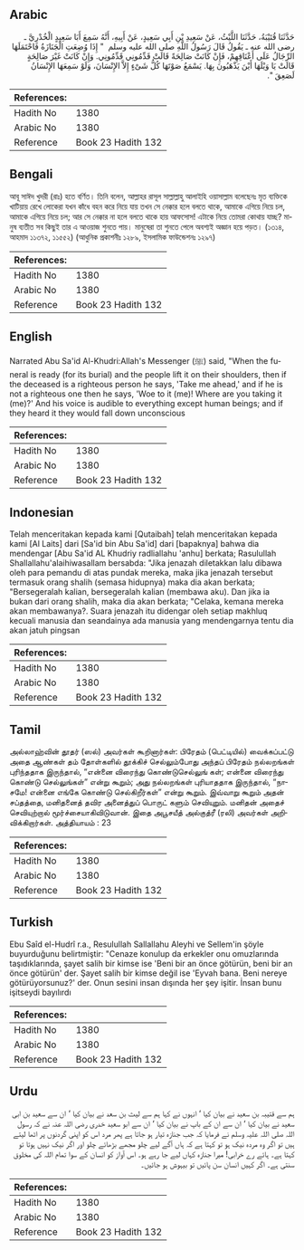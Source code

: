 ## Arabic


<div dir="rtl" lang="ar" style={{fontSize:'larger',backgroundColor:'#f8f9fa',padding:20}}>
حَدَّثَنَا قُتَيْبَةُ، حَدَّثَنَا اللَّيْثُ، عَنْ سَعِيدِ بْنِ أَبِي سَعِيدٍ، عَنْ أَبِيهِ، أَنَّهُ سَمِعَ أَبَا سَعِيدٍ الْخُدْرِيَّ ـ رضى الله عنه ـ يَقُولُ قَالَ رَسُولُ اللَّهِ صلى الله عليه وسلم ‏ "‏ إِذَا وُضِعَتِ الْجَنَازَةُ فَاحْتَمَلَهَا الرِّجَالُ عَلَى أَعْنَاقِهِمْ، فَإِنْ كَانَتْ صَالِحَةً قَالَتْ قَدِّمُونِي قَدِّمُونِي‏.‏ وَإِنْ كَانَتْ غَيْرَ صَالِحَةٍ قَالَتْ يَا وَيْلَهَا أَيْنَ يَذْهَبُونَ بِهَا‏.‏ يَسْمَعُ صَوْتَهَا كُلُّ شَىْءٍ إِلاَّ الإِنْسَانَ، وَلَوْ سَمِعَهَا الإِنْسَانُ لَصَعِقَ ‏"‏‏.‏
</div>
<div style={{backgroundColor:'#f8f9fa',padding:20, marginBottom: 10}}><table> <thead> <tr> <th>References:</th> <th></th> </tr> </thead> <tbody><tr><td>Hadith No</td><td>1380</td></tr><tr><td>Arabic No</td><td>1380</td></tr><tr><td>Reference</td><td>Book 23 Hadith 132</td></tr></tbody></table></div>

## Bengali


<div dir="ltr" lang="bn" style={{fontSize:'larger',backgroundColor:'#f8f9fa',padding:20}}>
আবূ সাঈদ খুদরী (রাঃ) হতে বর্ণিত। তিনি বলেন, আল্লাহর রাসূল সাল্লাল্লাহু আলাইহি ওয়াসাল্লাম বলেছেনঃ মৃত ব্যক্তিকে খাটিয়ায় রেখে লোকেরা যখন কাঁধে বহন করে নিয়ে যায় তখন সে নেক্কার হলে বলতে থাকে, আমাকে এগিয়ে নিয়ে চল, আমাকে এগিয়ে নিয়ে চল; আর সে নেক্কার না হলে বলতে থাকে হায় আফসোস! এটাকে নিয়ে তোমরা কোথায় যাচ্ছ? মানুষ ব্যতীত সব কিছুই তার এ আওয়াজ শুনতে পায়। মানুষেরা তা শুনতে পেলে অবশ্যই অজ্ঞান হয়ে পড়ত। (১৩১৪, আহমাদ ১১৩৭২, ১১৫৫২) (আধুনিক প্রকাশনীঃ ১২৮৯, ইসলামিক ফাউন্ডেশনঃ ১২৯৭)
</div>
<div style={{backgroundColor:'#f8f9fa',padding:20, marginBottom: 10}}><table> <thead> <tr> <th>References:</th> <th></th> </tr> </thead> <tbody><tr><td>Hadith No</td><td>1380</td></tr><tr><td>Arabic No</td><td>1380</td></tr><tr><td>Reference</td><td>Book 23 Hadith 132</td></tr></tbody></table></div>

## English


<div dir="ltr" lang="en" style={{fontSize:'larger',backgroundColor:'#f8f9fa',padding:20}}>
Narrated Abu Sa'id Al-Khudri:Allah's Messenger (ﷺ) said, "When the funeral is ready (for its burial) and the people lift it on their shoulders, then if the deceased is a righteous person he says, 'Take me ahead,' and if he is not a righteous one then he says, 'Woe to it (me)! Where are you taking it (me)?' And his voice is audible to everything except human beings; and if they heard it they would fall down unconscious
</div>
<div style={{backgroundColor:'#f8f9fa',padding:20, marginBottom: 10}}><table> <thead> <tr> <th>References:</th> <th></th> </tr> </thead> <tbody><tr><td>Hadith No</td><td>1380</td></tr><tr><td>Arabic No</td><td>1380</td></tr><tr><td>Reference</td><td>Book 23 Hadith 132</td></tr></tbody></table></div>

## Indonesian


<div dir="ltr" lang="id" style={{fontSize:'larger',backgroundColor:'#f8f9fa',padding:20}}>
Telah menceritakan kepada kami [Qutaibah] telah menceritakan kepada kami [Al Laits] dari [Sa'id bin Abu Sa'id] dari [bapaknya] bahwa dia mendengar [Abu Sa'id AL Khudriy radliallahu 'anhu] berkata; Rasulullah Shallallahu'alaihiwasallam bersabda: "Jika jenazah diletakkan lalu dibawa oleh para pemandu di atas pundak mereka, maka jika jenazah tersebut termasuk orang shalih (semasa hidupnya) maka dia akan berkata; "Bersegeralah kalian, bersegeralah kalian (membawa aku). Dan jika ia bukan dari orang shalih, maka dia akan berkata; "Celaka, kemana mereka akan membawanya?. Suara jenazah itu didengar oleh setiap makhluq kecuali manusia dan seandainya ada manusia yang mendengarnya tentu dia akan jatuh pingsan
</div>
<div style={{backgroundColor:'#f8f9fa',padding:20, marginBottom: 10}}><table> <thead> <tr> <th>References:</th> <th></th> </tr> </thead> <tbody><tr><td>Hadith No</td><td>1380</td></tr><tr><td>Arabic No</td><td>1380</td></tr><tr><td>Reference</td><td>Book 23 Hadith 132</td></tr></tbody></table></div>

## Tamil


<div dir="ltr" lang="ta" style={{fontSize:'larger',backgroundColor:'#f8f9fa',padding:20}}>
அல்லாஹ்வின் தூதர் (ஸல்) அவர்கள் கூறினார்கள்: பிரேதம் (பெட்டியில்) வைக்கப்பட்டு அதை ஆண்கள் தம் தோள்களில் தூக்கிச் செல்லும்போது அந்தப் பிரேதம் நல்லறங்கள் புரிந்ததாக இருந்தால், “என்னை விரைந்து கொண்டுசெல்லுங் கள்; என்னை விரைந்து கொண்டு செல்லுங்கள்” என்று கூறும்; அது நல்லறங்கள் புரியாததாக இருந்தால், “நாசமே! என்னை எங்கே கொண்டு செல்கிறீர்கள்” என்று கூறும். இவ்வாறு கூறும் அதன் சப்தத்தை, மனிதனைத் தவிர அனைத்துப் பொருட் களும் செவியுறும். மனிதன் அதைச் செவியுற்றால் மூர்ச்சையாகிவிடுவான். இதை அபூசயீத் அல்குத்ரீ (ரலி) அவர்கள் அறிவிக்கிறார்கள். அத்தியாயம் : 23
</div>
<div style={{backgroundColor:'#f8f9fa',padding:20, marginBottom: 10}}><table> <thead> <tr> <th>References:</th> <th></th> </tr> </thead> <tbody><tr><td>Hadith No</td><td>1380</td></tr><tr><td>Arabic No</td><td>1380</td></tr><tr><td>Reference</td><td>Book 23 Hadith 132</td></tr></tbody></table></div>

## Turkish


<div dir="ltr" lang="tr" style={{fontSize:'larger',backgroundColor:'#f8f9fa',padding:20}}>
Ebu Saîd el-Hudrî r.a., Resulullah Sallallahu Aleyhi ve Sellem'in şöyle buyurduğunu belirtmiştir: "Cenaze konulup da erkekler onu omuzlarında taşıdıklarında, şayet salih bir kimse ise 'Beni bir an önce götürün, beni bir an önce götürün' der. Şayet salih bir kimse değil ise 'Eyvah bana. Beni nereye götürüyorsunuz?' der. Onun sesini insan dışında her şey işitir. İnsan bunu işitseydi bayılırdı
</div>
<div style={{backgroundColor:'#f8f9fa',padding:20, marginBottom: 10}}><table> <thead> <tr> <th>References:</th> <th></th> </tr> </thead> <tbody><tr><td>Hadith No</td><td>1380</td></tr><tr><td>Arabic No</td><td>1380</td></tr><tr><td>Reference</td><td>Book 23 Hadith 132</td></tr></tbody></table></div>

## Urdu


<div dir="rtl" lang="ur" style={{fontSize:'larger',backgroundColor:'#f8f9fa',padding:20}}>
ہم سے قتیبہ بن سعید نے بیان کیا ‘ انہوں نے کہا ہم سے لیث بن سعد نے بیان کیا ‘ ان سے سعید بن ابی سعید نے بیان کیا ‘ ان سے ان کے باپ نے بیان کیا ‘ ان سے ابو سعید خدری رضی اللہ عنہ نے کہ رسول اللہ صلی اللہ علیہ وسلم نے فرمایا کہ جب جنازہ تیار ہو جاتا ہے پھر مرد اس کو اپنی گردنوں پر اٹھا لیتے ہیں تو اگر وہ مردہ نیک ہو تو کہتا ہے کہ ہاں آگے لیے چلو مجھے بڑھائے چلو اور اگر نیک نہیں ہوتا تو کہتا ہے۔ ہائے رے خرابی! میرا جنازہ کہاں لیے جا رہے ہو۔ اس آواز کو انسان کے سوا تمام اللہ کی مخلوق سنتی ہے۔ اگر کہیں انسان سن پائیں تو بیہوش ہو جائیں۔
</div>
<div style={{backgroundColor:'#f8f9fa',padding:20, marginBottom: 10}}><table> <thead> <tr> <th>References:</th> <th></th> </tr> </thead> <tbody><tr><td>Hadith No</td><td>1380</td></tr><tr><td>Arabic No</td><td>1380</td></tr><tr><td>Reference</td><td>Book 23 Hadith 132</td></tr></tbody></table></div>